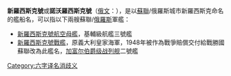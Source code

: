 '''新羅西斯克號'''或'''諾沃羅西斯克號'''（[[俄文|俄文]]：{{lang|ru|Новороссийск}}），是以[[蘇聯|蘇聯]]/俄羅斯城市新羅西斯克命名的艦船名，可以指以下兩艘蘇聯/[[俄羅斯|俄羅斯]]軍艦：
* [[新羅西斯克號航空母艦|新羅西斯克號航空母艦]]，基輔級航艦三號艦
* [[新羅西斯克號戰艦|新羅西斯克號戰艦]]，原義大利皇家海軍{{link-en|朱利奧·凱撒號戰艦|Italian battleship Giulio Cesare}}，1948年被作為戰爭賠償交付給戰勝國蘇聯改為此艦名，[[加富尔伯爵级战列舰|加富尔伯爵级战列舰]]二號艦

{{disambig}}

[[Category:六字译名消歧义|Category:六字译名消歧义]]